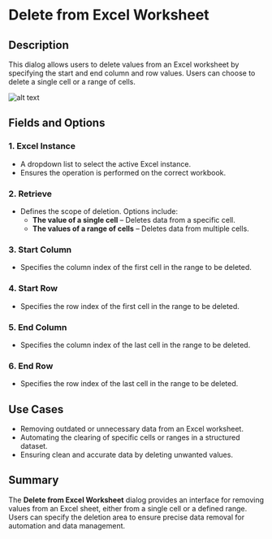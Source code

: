 # Delete from Excel Worksheet

## Description  

This dialog allows users to delete values from an Excel worksheet by specifying the start and end column and row values. Users can choose to delete a single cell or a range of cells.

![alt text](../../../assets/excel/delete-from-excel-worksheet.png)

## Fields and Options  

### 1. **Excel Instance** 

- A dropdown list to select the active Excel instance.  
- Ensures the operation is performed on the correct workbook.  

### 2. **Retrieve** 

- Defines the scope of deletion. Options include:  
  - **The value of a single cell** – Deletes data from a specific cell.  
  - **The values of a range of cells** – Deletes data from multiple cells.  

### 3. **Start Column** 

- Specifies the column index of the first cell in the range to be deleted.  

### 4. **Start Row** 

- Specifies the row index of the first cell in the range to be deleted.  

### 5. **End Column** 

- Specifies the column index of the last cell in the range to be deleted.  

### 6. **End Row** 

- Specifies the row index of the last cell in the range to be deleted.  

## Use Cases  

- Removing outdated or unnecessary data from an Excel worksheet.  
- Automating the clearing of specific cells or ranges in a structured dataset.  
- Ensuring clean and accurate data by deleting unwanted values.  

## Summary  

The **Delete from Excel Worksheet** dialog provides an interface for removing values from an Excel sheet, either from a single cell or a defined range. Users can specify the deletion area to ensure precise data removal for automation and data management.  